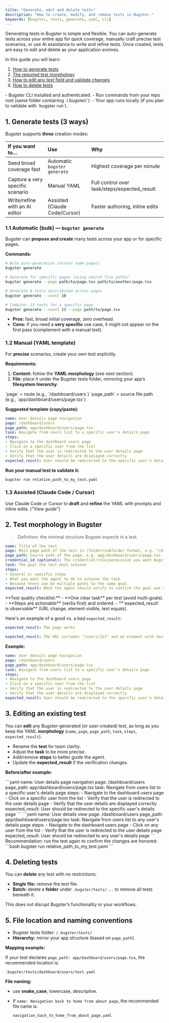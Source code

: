 ```yaml
---
title: "Generate, edit and delete tests"
description: "How to create, modify, and remove tests in Bugster."
keywords: [bugster, tests, generate, yaml, cli]
---
```


Generating tests in Bugster is simple and flexible. You can auto-generate tests across your entire app for quick coverage, manually craft precise test scenarios, or use AI assistance to write and refine tests. Once created, tests are easy to edit and delete as your application evolves.

In this guide you will learn: 

1. [How to generate tests](#1-generate-tests-3-ways)
2. [The required test morphology](#2-test-morphology-in-bugster)
3. [How to edit any test field and validate changes](#3-editing-an-existing-test)
4. [How to delete tests](#4-deleting-tests)

<Card title="Prerequisites">
- Bugster CLI installed and authenticated.
- Run commands from your repo root (same folder containing `/.bugster/`).
- Your app runs locally (if you plan to validate with `bugster run`).
</Card>

## 1. Generate tests (3 ways)

Bugster supports **three** creation modes:

| If you want to… | Use | Why |
| :--- | :--- | :--- |
| Seed broad coverage fast | Automatic `bugster generate` | Highest coverage per minute |
| Capture a very specific scenario | Manual YAML | Full control over task/steps/expected_result |
| Write/refine with an AI editor | Assisted (Claude Code/Cursor) | Faster authoring, inline edits |

### 1.1 Automatic (bulk) — `bugster generate`

Bugster can **propose and create** many tests across your app or for specific pages.

**Commands:**
```bash
# Bulk auto-generation (across some pages)
bugster generate

# Generate for specific pages (using source file paths)
bugster generate --page path/to/page.tsx path/to/another/page.tsx

# Generate N tests distributed across pages
bugster generate --count 10

# Combine: 13 tests for a specific page
bugster generate --count 13 --page path/to/page.tsx
```

- **Pros:** fast, broad initial coverage, zero overhead.
- **Cons:** if you need a **very specific** use case, it might not appear on the first pass (complement with a manual test).

### 1.2 Manual (YAML template)

For **precise** scenarios, create your own test explicitly.

**Requirements:**

1.  **Content:** follow the **YAML morphology** (see next section).
2.  **File:** place it under the Bugster tests folder, mirroring your app’s **filesystem hierarchy**.

<Info>
`page` = route (e.g., `/dashboard/users`)  
`page_path` = source file path (e.g., `app/dashboard/users/page.tsx`)
</Info>

**Suggested template (copy/paste):**
```yaml
name: User details page navigation
page: /dashboard/users
page_path: app/dashboard/users/page.tsx
task: Navigate from users list to a specific user's details page
steps:
- Navigate to the dashboard users page
- Click on a specific user from the list
- Verify that the user is redirected to the user details page
- Verify that the user details are displayed correctly
expected_result: User should be redirected to the specific user's details page
```

**Run your manual test to validate it:**
```bash
bugster run relative_path_to_my_test.yaml
```

### 1.3 Assisted (Claude Code / Cursor)

Use Claude Code or Cursor to **draft** and **refine** the YAML with prompts and inline edits. *("View guide")*

## 2. Test morphology in Bugster

> Definition: the minimal structure Bugster expects in a test.

```yaml
name: Title of the test
page: Main page path of the test in /folder/subfolder format, e.g. "/dashboard/users"
page_path: Source path of the page, e.g. app/dashboard/users/page.tsx
credential_id (optional): The credential/role/permission you want Bugster to use.
task: The goal the test must achieve
steps:
- General or specific steps
- What you want the agent to do to achieve the task
- Because there can be multiple paths to the same goal
expected_result: What the agent should verify to confirm the goal was achieved
```

<Check>
**Test quality checklist:**
- **One clear task** per test (avoid multi-goals).
- **Steps are actionable** (verbs first) and ordered.
- **`expected_result` is observable** (URL change, element visible, text equals).
</Check>

Here's an example of a good vs. a bad `expected_result`:
<CodeGroup>
```yaml ❌ Vague
expected_result: The page works
```
```yaml ✅ Observable
expected_result: The URL includes "/users/123" and an element with text "User details" is visible
```
</CodeGroup>

**Example:**
```yaml
name: User details page navigation
page: /dashboard/users
page_path: app/dashboard/users/page.tsx
task: Navigate from users list to a specific user's details page
steps:
- Navigate to the dashboard users page
- Click on a specific user from the list
- Verify that the user is redirected to the user details page
- Verify that the user details are displayed correctly
expected_result: User should be redirected to the specific user's details page
```

## 3. Editing an existing test

You can **edit** any Bugster-generated (or user-created) test, as long as you keep the YAML **morphology** (`name`, `page`, `page_path`, `task`, `steps`, `expected_result`).

- Rename the **test** for team clarity.
- Adjust the **task** to be more precise.
- Add/remove **steps** to better guide the agent.
- Update the **expected_result** if the verification changes.

**Before/after example:**

<Tabs>
<Tab title="Old">
```yaml
name: User details page navigation
page: /dashboard/users
page_path: app/dashboard/users/page.tsx
task: Navigate from users list to a specific user's details page
steps:
- Navigate to the dashboard users page
- Click on a specific user from the list
- Verify that the user is redirected to the user details page
- Verify that the user details are displayed correctly
expected_result: User should be redirected to the specific user's details page
```
</Tab>
<Tab title="New">
```yaml
name: User details view
page: /dashboard/users
page_path: app/dashboard/users/page.tsx
task: Navigate from users list to any user's details page
steps:
- Navigate to the dashboard users page
- Click on any user from the list
- Verify that the user is redirected to the user details page
expected_result: User should be redirected to any user's details page
```
</Tab>
</Tabs>

<Tip>
Recommendation: run the test again to confirm the changes are honored:
```bash
bugster run relative_path_to_my_test.yaml
```
</Tip>

## 4. Deleting tests

You can **delete** any test with no restrictions:

- **Single file:** remove the test file.
- **Batch:** delete a **folder** under `.bugster/tests/...` to remove all tests beneath it.

<Info>
This does not disrupt Bugster’s functionality or your workflows.
</Info>

## 5. File location and naming conventions

- Bugster tests folder: `/.bugster/tests/`
- **Hierarchy:** mirror your app structure (based on `page_path`).

**Mapping example:**

If your test declares `page_path: app/dashboard/users/page.tsx`, the recommended location is:

```
.bugster/tests/dashboard/users/test.yaml
```

**File naming:**

- use **snake_case**, lowercase, descriptive.
- If `name: Navigation back to home from about page`, the recommended file name is:
    
    ```
    navigation_back_to_home_from_about_page.yaml
    ```